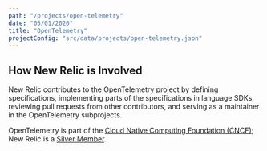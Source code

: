 ```yaml
---
path: "/projects/open-telemetry"
date: "05/01/2020"
title: "OpenTelemetry"
projectConfig: "src/data/projects/open-telemetry.json"
---
```


## How New Relic is Involved

New Relic contributes to the OpenTelemetry project by defining specifications, implementing parts of the specifications in language SDKs, reviewing pull requests from other contributors, and serving as a maintainer in the OpenTelemetry subprojects.

OpenTelemetry is part of the [Cloud Native Computing Foundation (CNCF)](https://www.cncf.io/); New Relic is a [Silver Member](https://www.cncf.io/about/members/).
